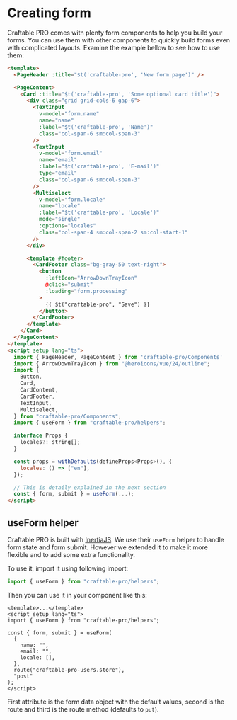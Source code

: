 # Creating form

Craftable PRO comes with plenty form components to help you build your forms. You can use them with other components to quickly build forms even with complicated layouts.
Examine the example bellow to see how to use them:

```html
<template>
  <PageHeader :title="$t('craftable-pro', 'New form page')" />

  <PageContent>
    <Card :title="$t('craftable-pro', 'Some optional card title')">
      <div class="grid grid-cols-6 gap-6">
        <TextInput
          v-model="form.name"
          name="name"
          :label="$t('craftable-pro', 'Name')"
          class="col-span-6 sm:col-span-3"
        />
        <TextInput
          v-model="form.email"
          name="email"
          :label="$t('craftable-pro', 'E-mail')"
          type="email"
          class="col-span-6 sm:col-span-3"
        />
        <Multiselect
          v-model="form.locale"
          name="locale"
          :label="$t('craftable-pro', 'Locale')"
          mode="single"
          :options="locales"
          class="col-span-4 sm:col-span-2 sm:col-start-1"
        />
      </div>

      <template #footer>
        <CardFooter class="bg-gray-50 text-right">
          <button
            :leftIcon="ArrowDownTrayIcon"
            @click="submit"
            :loading="form.processing"
          >
            {{ $t("craftable-pro", "Save") }}
          </button>
        </CardFooter>
      </template>
    </Card>
  </PageContent>
</template>
<script setup lang="ts">
  import { PageHeader, PageContent } from 'craftable-pro/Components'
  import { ArrowDownTrayIcon } from "@heroicons/vue/24/outline";
  import {
    Button,
    Card,
    CardContent,
    CardFooter,
    TextInput,
    Multiselect,
  } from "craftable-pro/Components";
  import { useForm } from "craftable-pro/helpers";

  interface Props {
    locales?: string[];
  }

  const props = withDefaults(defineProps<Props>(), {
    locales: () => ["en"],
  });

  // This is detaily explained in the next section
  const { form, submit } = useForm(...);
</script>
```

## useForm helper

Craftable PRO is built with [InertiaJS](https://inertiajs.com/). We use their `useForm` helper to handle form state and form submit.
However we extended it to make it more flexible and to add some extra functionality.

To use it, import it using following import:

```js copy
import { useForm } from "craftable-pro/helpers";
```

Then you can use it in your component like this:

```vue
<template>...</template>
<script setup lang="ts">
import { useForm } from "craftable-pro/helpers";

const { form, submit } = useForm(
  {
    name: "",
    email: "",
    locale: [],
  },
  route("craftable-pro-users.store"),
  "post"
);
</script>
```

First attribute is the form data object with the default values, second is the route and third is the route method (defaults to `put`).
